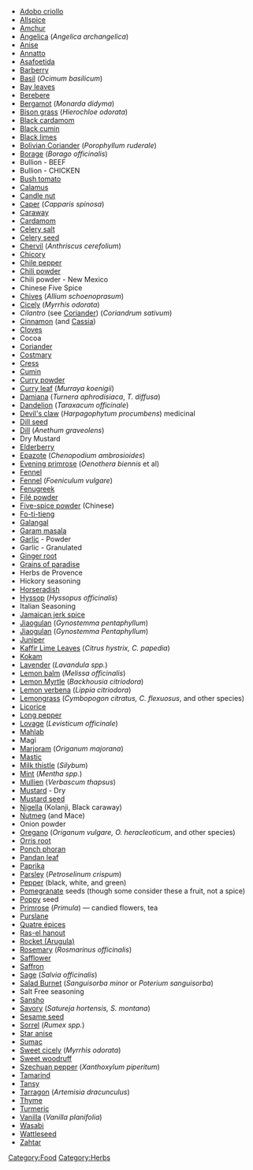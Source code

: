 *[[Adobo criollo]]
*[[Allspice]]
*[[Amchur]]
*[[Angelica]] (''Angelica archangelica'')
*[[Anise]]
*[[Annatto]]
*[[Asafoetida]]
*[[Barberry]]
*[[Basil (herb)|Basil]] (''Ocimum basilicum'')
*[[Bay leaves]]
*[[berbere|Berebere]]
*[[Monarda didyma|Bergamot]] (''Monarda didyma'')
*[[Bison grass]] (''Hierochloe odorata'')
*[[Black cardamom]]
*[[Black cumin]]
*[[Black lime]]s
*[[Bolivian Coriander]] (''Porophyllum ruderale'')
*[[Borage]] (''Borago officinalis'')
*Bullion - BEEF
*Bullion - CHICKEN
*[[Bush tomato]]
*[[Calamus]]
*[[Candle nut]]
*[[Caper]] (''Capparis spinosa'')
*[[Caraway]]
*[[Cardamom]]
*[[Celery|Celery salt]]
*[[Celery|Celery seed]]
*[[Chervil]] (''Anthriscus cerefolium'')
*[[Chicory]]
*[[Chile pepper]]
*[[Chili powder]]
*Chili powder - New Mexico
*Chinese Five Spice
*[[Chives]] (''Allium schoenoprasum'')
*[[Cicely]] (''Myrrhis odorata'')
*''Cilantro'' (see [[Coriander]]) (''Coriandrum sativum'')
*[[Cinnamon]] (and [[Cassia]])
*[[Cloves]]
* Cocoa
*[[Coriander (spice)|Coriander]]
*[[Costmary]]
*[[Cress]]
*[[Cumin]]
*[[Curry powder]]
*[[Curry tree|Curry leaf]] (''Murraya koenigii'')
*[[Damiana]] (''Turnera aphrodisiaca'', ''T. diffusa'')
*[[Dandelion]] (''Taraxacum officinale'')
*[[Devil's claw]] (''Harpagophytum procumbens'') medicinal
*[[Dill seed]]
*[[Dill]] (''Anethum graveolens'')
*Dry Mustard
*[[Elderberry]]
*[[Epazote]] (''Chenopodium ambrosioides'')
*[[Oenothera|Evening primrose]] (''Oenothera biennis'' et al)
*[[Fennel]]
*[[Fennel]] (''Foeniculum vulgare'')
*[[Fenugreek]]
*[[Filé powder]]
*[[Five-spice powder]] (Chinese)
*[[Fo-ti-tieng]]
*[[Galangal]]
*[[Garam masala]]
*[[Garlic]] - Powder
*Garlic - Granulated
*[[Ginger root]]
*[[Grains of paradise]]
* Herbs de Provence
*Hickory seasoning
*[[Horseradish]]
*[[Hyssop]] (''Hyssopus officinalis'')
* Italian Seasoning
*[[Jamaican jerk spice]]
*[[Jiaogulan]] (''Gynostemma pentaphyllum'')
*[[Jiaogulan]] (''Gynostemma Pentaphyllum'')
*[[Juniper]]
*[[Kaffir Lime Leaves]] (''Citrus hystrix, C. papedia'')
*[[Kokam]]
*[[Lavender]] (''Lavandula spp.'')
*[[Lemon balm]] (''Melissa officinalis'')
*[[Lemon Myrtle]] (''Backhousia citriodora'')
*[[Lemon verbena]] (''Lippia citriodora'')
*[[Cymbopogon| Lemongrass]] (''Cymbopogon citratus, C. flexuosus'', and other species)
*[[Licorice]]
*[[Long pepper]]
*[[Lovage]] (''Levisticum officinale'')
*[[Mahlab]]
*Magi
*[[Marjoram]] (''Origanum majorana'')
*[[Mastic]]
*[[Milk thistle]] (''Silybum'')
*[[Mint]] (''Mentha spp.'')
*[[Mullien]] (''Verbascum thapsus'')
*[[Mustard plant|Mustard]] - Dry
*[[Mustard seed]]
*[[Nigella]] (Kolanji, Black caraway)
*[[Nutmeg]] (and Mace)
*Onion powder
*[[Oregano]] (''Origanum vulgare, O. heracleoticum'', and other species)
*[[Orris root]]
*[[Panch Phoran|Ponch phoran]]
*[[Pandan leaf]]
*[[Paprika]]
*[[Parsley]] (''Petroselinum crispum'')
*[[Black pepper|Pepper]] (black, white, and green)
*[[Pomegranate]] seeds (though some consider these a fruit, not a spice)
*[[Poppy]] seed
*[[Primula|Primrose]] (''Primula'') — candied flowers, tea
*[[Purslane]]
*[[Quatre épices]]
*[[Ras el hanout|Ras-el hanout]]
*[[Arugula|Rocket (Arugula)]]
*[[Rosemary]] (''Rosmarinus officinalis'')
*[[Safflower]]
*[[Saffron]]
*[[Sage]] (''Salvia officinalis'')
*[[Salad Burnet]] (''Sanguisorba minor'' or ''Poterium sanguisorba'')
*Salt Free seasoning
*[[Sansho]]
*[[Savory]] (''Satureja hortensis, S. montana'')
*[[Sesame seed]]
*[[Sorrel]] (''Rumex spp.'')
*[[Star anise]]
*[[Sumac]]
*[[Cicely|Sweet cicely]] (''Myrrhis odorata'')
*[[Sweet woodruff]]
*[[Szechuan pepper]] (''Xanthoxylum piperitum'')
*[[Tamarind]]
*[[Tansy]]
*[[Tarragon]] (''Artemisia dracunculus'')
*[[Thyme]]
*[[Turmeric]]
*[[Vanilla]] (''Vanilla planifolia'')
*[[Wasabi]]
*[[Wattleseed]]
*[[Zahtar]]

{{attrib permawiki|List_of_herbs_and_spices}}

[[Category:Food]]
[[Category:Herbs]]